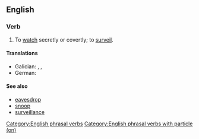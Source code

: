 ==English==

===Verb===
{{head|en|verb}}

# To [[watch]] secretly or covertly; to [[surveil]].

====Translations====
{{trans-top|to watch secretly or covertly; to surveil}}
* Galician: {{t+|gl|aseitar}}, {{t+|gl|axexar}}, {{t+|gl|espreitar}}
* German: {{t+|de|ausspionieren}}
{{trans-mid}}
{{trans-bottom}}

====See also====
* [[eavesdrop]]
* [[snoop]]
* [[surveillance]]

[[Category:English phrasal verbs]]
[[Category:English phrasal verbs with particle (on)]]